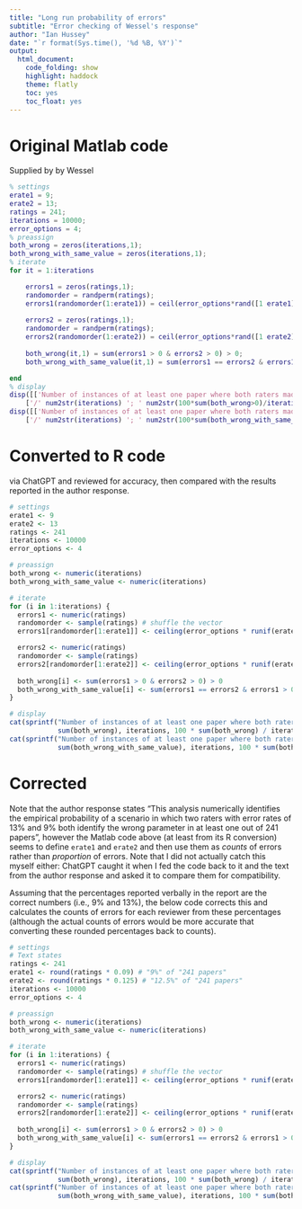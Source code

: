 ```yaml
---
title: "Long run probability of errors"
subtitle: "Error checking of Wessel's response"
author: "Ian Hussey"
date: "`r format(Sys.time(), '%d %B, %Y')`"
output:
  html_document:
    code_folding: show
    highlight: haddock
    theme: flatly
    toc: yes
    toc_float: yes
---
```


# Original Matlab code

Supplied by by Wessel

```matlab

% settings
erate1 = 9;
erate2 = 13;
ratings = 241;
iterations = 10000;
error_options = 4;
% preassign
both_wrong = zeros(iterations,1);
both_wrong_with_same_value = zeros(iterations,1);
% iterate
for it = 1:iterations

    errors1 = zeros(ratings,1); 
    randomorder = randperm(ratings); 
    errors1(randomorder(1:erate1)) = ceil(error_options*rand([1 erate1]));
    
    errors2 = zeros(ratings,1); 
    randomorder = randperm(ratings); 
    errors2(randomorder(1:erate2)) = ceil(error_options*rand([1 erate2]));
    
    both_wrong(it,1) = sum(errors1 > 0 & errors2 > 0) > 0;
    both_wrong_with_same_value(it,1) = sum(errors1 == errors2 & errors1 > 0);

end
% display
disp([['Number of instances of at least one paper where both raters made a mistake: ' num2str(sum(both_wrong>0))] ...
    ['/' num2str(iterations) '; ' num2str(100*sum(both_wrong>0)/iterations) '%']]);
disp([['Number of instances of at least one paper where both raters made the same mistake: ' num2str(sum(both_wrong_with_same_value>0))] ...
    ['/' num2str(iterations) '; ' num2str(100*sum(both_wrong_with_same_value>0)/iterations) '%']]);

```

# Converted to R code

via ChatGPT and reviewed for accuracy, then compared with the results reported in the author response. 

```r

# settings
erate1 <- 9
erate2 <- 13
ratings <- 241
iterations <- 10000
error_options <- 4 

# preassign
both_wrong <- numeric(iterations)
both_wrong_with_same_value <- numeric(iterations)

# iterate
for (i in 1:iterations) {
  errors1 <- numeric(ratings)
  randomorder <- sample(ratings) # shuffle the vector
  errors1[randomorder[1:erate1]] <- ceiling(error_options * runif(erate1)) # nb assumes uniform distribution of errors

  errors2 <- numeric(ratings)
  randomorder <- sample(ratings)
  errors2[randomorder[1:erate2]] <- ceiling(error_options * runif(erate2)) # nb assumes uniform distribution of errors
  
  both_wrong[i] <- sum(errors1 > 0 & errors2 > 0) > 0
  both_wrong_with_same_value[i] <- sum(errors1 == errors2 & errors1 > 0)
}

# display
cat(sprintf("Number of instances of at least one paper where both raters made a mistake: %d/%d iterations; %.2f%%\n", 
            sum(both_wrong), iterations, 100 * sum(both_wrong) / iterations))
cat(sprintf("Number of instances of at least one paper where both raters made the same mistake: %d/%d iterations; %.2f%%\n", 
            sum(both_wrong_with_same_value), iterations, 100 * sum(both_wrong_with_same_value) / iterations))

```

# Corrected

Note that the author response states "This analysis numerically identifies the empirical probability of a scenario in which two raters with error rates of 13% and 9% both identify the wrong parameter in at least one out of 241 papers", however the Matlab code above (at least from its R conversion) seems to define `erate1` and `erate2` and then use them as *counts* of errors rather than *proportion* of errors. Note that I did not actually catch this myself either: ChatGPT caught it when I fed the code back to it and the text from the author response and asked it to compare them for compatibility. 

Assuming that the percentages reported verbally in the report are the correct numbers (i.e., 9% and 13%), the below code corrects this and calculates the counts of errors for each reviewer from these percentages (although the actual counts of errors would be more accurate that converting these rounded percentages back to counts).

```r

# settings
# Text states 
ratings <- 241
erate1 <- round(ratings * 0.09) # "9%" of "241 papers" 
erate2 <- round(ratings * 0.125) # "12.5%" of "241 papers"
iterations <- 10000
error_options <- 4

# preassign
both_wrong <- numeric(iterations)
both_wrong_with_same_value <- numeric(iterations)

# iterate
for (i in 1:iterations) {
  errors1 <- numeric(ratings)
  randomorder <- sample(ratings) # shuffle the vector
  errors1[randomorder[1:erate1]] <- ceiling(error_options * runif(erate1)) # nb assumes uniform distribution of errors

  errors2 <- numeric(ratings)
  randomorder <- sample(ratings)
  errors2[randomorder[1:erate2]] <- ceiling(error_options * runif(erate2)) # nb assumes uniform distribution of errors
  
  both_wrong[i] <- sum(errors1 > 0 & errors2 > 0) > 0
  both_wrong_with_same_value[i] <- sum(errors1 == errors2 & errors1 > 0)
}

# display
cat(sprintf("Number of instances of at least one paper where both raters made a mistake: %d/%d iterations; %.2f%%\n", 
            sum(both_wrong), iterations, 100 * sum(both_wrong) / iterations))
cat(sprintf("Number of instances of at least one paper where both raters made the same mistake: %d/%d iterations; %.2f%%\n", 
            sum(both_wrong_with_same_value), iterations, 100 * sum(both_wrong_with_same_value) / iterations))

```



